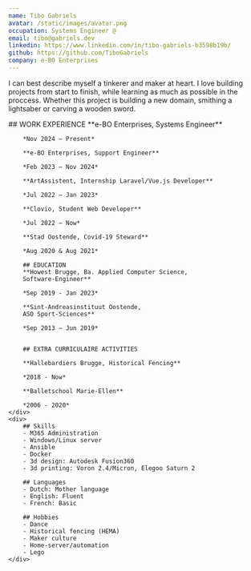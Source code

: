```yaml
---
name: Tibo Gabriels
avatar: /static/images/avatar.png
occupation: Systems Engineer @
email: tibo@gabriels.dev
linkedin: https://www.linkedin.com/in/tibo-gabriels-b3598b19b/
github: https://github.com/TiboGabriels
company: e-BO Enterprises
---
```


I can best describe myself a tinkerer and maker at heart. I love building projects from start to finish,
while learning as much as possible in the proccess. Whether this project is building a new domain, smithing a lightsaber or carving a wooden sword.

<div className="grid grid-cols-1 md:grid-cols-3">
    <div className="col-span-1 md:col-span-2">
        ## WORK EXPERIENCE
        **e-BO Enterprises, Systems Engineer**

        *Nov 2024 – Present*

        **e-BO Enterprises, Support Engineer**

        *Feb 2023 – Nov 2024*

        **ArtAssistent, Internship Laravel/Vue.js Developer**

        *Jul 2022 – Jan 2023*

        **Clovio, Student Web Developer**

        *Jul 2022 – Now*

        **Stad Oostende, Covid-19 Steward**

        *Aug 2020 & Aug 2021*

        ## EDUCATION
        **Howest Brugge, Ba. Applied Computer Science,
        Software-Engineer**

        *Sep 2019 - Jan 2023*

        **Sint-Andreasinstituut Oostende,
        ASO Sport-Sciences**

        *Sep 2013 – Jun 2019*


        ## EXTRA CURRICULAIRE ACTIVITIES

        **Hallebardiers Brugge, Historical Fencing**

        *2018 - Now*

        **Balletschool Marie-Ellen**

        *2006 - 2020*
    </div>
    <div>
        ## Skills
        - M365 Administration
        - Windows/Linux server
        - Ansible
        - Docker
        - 3d design: Autodesk Fusion360
        - 3d printing: Voron 2.4/Micron, Elegoo Saturn 2

        ## Languages
        - Dutch: Mother language
        - English: Fluent
        - French: Basic

        ## Hobbies
        - Dance
        - Historical fencing (HEMA)
        - Maker culture
        - Home-server/automation
        - Lego
    </div>

</div>
